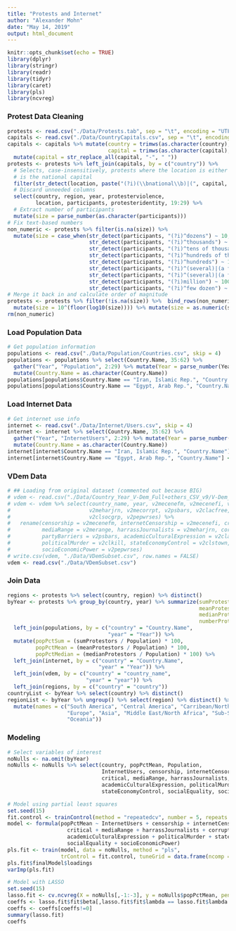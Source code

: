 ```yaml
---
title: "Protests and Internet"
author: "Alexander Mohn"
date: "May 14, 2019"
output: html_document
---
```


```r
knitr::opts_chunk$set(echo = TRUE)
library(dplyr)
library(stringr)
library(readr)
library(tidyr)
library(caret)
library(pls)
library(ncvreg)
```

### Protest Data Cleaning
```r
protests <- read.csv("./Data/Protests.tab", sep = "\t", encoding = "UTF-8")
capitals <- read.csv("./Data/CountryCapitals.csv", sep = "\t", encoding = "UTF-8")
capitals <- capitals %>% mutate(country = trimws(as.character(country), which = "right"),
                                capital = trimws(as.character(capital), which = "right")) %>%
  mutate(capital = str_replace_all(capital, "-", " "))
protests <- protests %>% left_join(capitals, by = c("country")) %>%
  # Selects, case-insensitively, protests where the location is either national or
  # is the national capital
  filter(str_detect(location, paste("(?i)(\\bnational\\b)|(", capital, ")", sep = ""))) %>%
  # Discard unneeded columns
  select(country, region, year, protesterviolence, 
         location, participants, protesteridentity, 19:29) %>%
  # Extract number of participants
  mutate(size = parse_number(as.character(participants)))
# Fix text-based numbers
non_numeric <- protests %>% filter(is.na(size)) %>%
  mutate(size = case_when(str_detect(participants, "(?i)^dozens") ~ 10,
                          str_detect(participants, "(?i)^thousands") ~ 1000,
                          str_detect(participants, "(?i)^tens of thousands") ~ 10000,
                          str_detect(participants, "(?i)^hundreds of thousands") ~ 100000,
                          str_detect(participants, "(?i)^hundreds") ~ 100,
                          str_detect(participants, "(?i)^(several)|(a few) hundred") ~ 100,
                          str_detect(participants, "(?i)^(several)|(a few) thousand") ~ 1000,
                          str_detect(participants, "(?i)million") ~ 1000000,
                          str_detect(participants, "(?i)^few dozen") ~ 10))
# Merge it back in and calculate order of magnitude
protests <- protests %>% filter(!is.na(size)) %>%  bind_rows(non_numeric) %>%
  mutate(size = 10^(floor(log10(size)))) %>% mutate(size = as.numeric(size))
rm(non_numeric)
```

### Load Population Data
```r
# Get population information
populations <- read.csv("./Data/Population/Countries.csv", skip = 4)
populations <- populations %>% select(Country.Name, 35:62) %>%
  gather("Year", "Population", 2:29) %>% mutate(Year = parse_number(Year)) %>%
  mutate(Country.Name = as.character(Country.Name))
populations[populations$Country.Name == "Iran, Islamic Rep.", "Country.Name"] <- "Iran"
populations[populations$Country.Name == "Egypt, Arab Rep.", "Country.Name"] <- "Egypt"
```

### Load Internet Data
```r
# Get internet use info
internet <- read.csv("./Data/Internet/Users.csv", skip = 4)
internet <- internet %>% select(Country.Name, 35:62) %>%
  gather("Year", "InternetUsers", 2:29) %>% mutate(Year = parse_number(Year)) %>%
  mutate(Country.Name = as.character(Country.Name))
internet[internet$Country.Name == "Iran, Islamic Rep.", "Country.Name"] <- "Iran"
internet[internet$Country.Name == "Egypt, Arab Rep.", "Country.Name"] <- "Egypt"
```

### VDem Data
```r
# ## Loading from original dataset (commented out because BIG)
# vdem <- read.csv("./Data/Country_Year_V-Dem_Full+others_CSV_v9/V-Dem_post_1990.csv")
# vdem <- vdem %>% select(country_name, year, v2mecenefm, v2mecenefi, v2mecrit, v2merange, 
#                         v2meharjrn, v2mecorrpt, v2psbars, v2clacfree, v2clkill, v2clstown,
#                         v2clsocgrp, v2pepwrses) %>%
#   rename(censorship = v2mecenefm, internetCensorship = v2mecenefi, critical = v2mecrit, 
#          mediaRange = v2merange, harrassJournalists = v2meharjrn, corrupt = v2mecorrpt,
#          partyBarriers = v2psbars, academicCulturalExpression = v2clacfree, 
#          politicalMurder = v2clkill, stateEconomyControl = v2clstown, socialEquality = v2clsocgrp,
#          socioEconomicPower = v2pepwrses)
# write.csv(vdem, "./Data/VDemSubset.csv", row.names = FALSE)
vdem <- read.csv("./Data/VDemSubset.csv")
```

### Join Data
```r
regions <- protests %>% select(country, region) %>% distinct()
byYear <- protests %>% group_by(country, year) %>% summarize(sumProtestors = sum(size),
                                                             meanProtestors = mean(size),
                                                             medianProtestors = median(size),
                                                             numberProtests = n()) %>%
  left_join(populations, by = c("country" = "Country.Name",
                                "year" = "Year")) %>%
  mutate(popPctSum = (sumProtestors / Population) * 100,
         popPctMean = (meanProtestors / Population) * 100,
         popPctMedian = (medianProtestors / Population) * 100) %>%
  left_join(internet, by = c("country" = "Country.Name",
                             "year" = "Year")) %>%
  left_join(vdem, by = c("country" = "country_name",
                         "year" = "year")) %>%
  left_join(regions, by = c("country" = "country"))
countryList <- byYear %>% select(country) %>% distinct()
regionList <- byYear %>% ungroup() %>% select(region) %>% distinct() %>% arrange(region) %>%
  mutate(names = c("South America", "Central America", "Carribean/North America",
                   "Europe", "Asia", "Middle East/North Africa", "Sub-Saharan Africa",
                   "Oceania"))
```

### Modeling
```r
# Select variables of interest
noNulls <- na.omit(byYear)
noNulls <- noNulls %>% select(country, popPctMean, Population, 
                              InternetUsers, censorship, internetCensorship,
                              critical, mediaRange, harrassJournalists, corrupt, partyBarriers, 
                              academicCulturalExpression, politicalMurder,
                              stateEconomyControl, socialEquality, socioEconomicPower)

# Model using partial least squares
set.seed(15)
fit.control <- trainControl(method = "repeatedcv", number = 5, repeats = 10)
model <- formula(popPctMean ~ InternetUsers + censorship + internetCensorship +
                   critical + mediaRange + harrassJournalists + corrupt + partyBarriers +
                   academicCulturalExpression + politicalMurder + stateEconomyControl +
                   socialEquality + socioEconomicPower)
pls.fit <- train(model, data = noNulls, method = "pls", 
                 trControl = fit.control, tuneGrid = data.frame(ncomp = 1:13))
pls.fit$finalModel$loadings
varImp(pls.fit)

# Model with LASSO
set.seed(15)
lasso.fit <- cv.ncvreg(X = noNulls[,-1:-3], y = noNulls$popPctMean, penalty = "lasso")
coeffs <- lasso.fit$fit$beta[,lasso.fit$fit$lambda == lasso.fit$lambda.min]
coeffs <- coeffs[coeffs!=0]
summary(lasso.fit)
coeffs
```